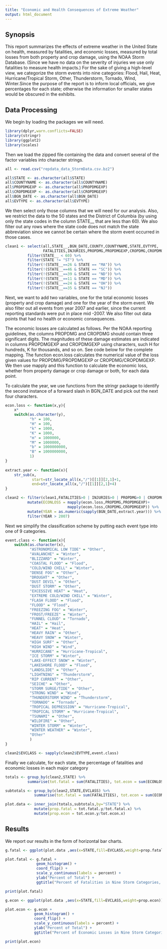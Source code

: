 ```yaml
---
title: "Economic and Health Consequences of Extreme Weather"
output: html_document
---
```



## Synopsis  
This report summarizes the effects of extreme weather in the United State on health, measured by fatalities, and economic losses, measured by total losses from both property and crop damage, using the NOAA Storm Database. (Since we have no data on the severity of injuries we use only fatalities to measure health impacts.) For the sake of giving a high-level view, we categorize the storm events into nine categories: Flood, Hail, Heat, Hurricane/Tropical Storm, Other, Thunderstorm, Tornado, Wind, Winter.Since the purpose of the report is to inform local officials, we give percentages for each state; otherwise the information for smaller states would be obscured in the exhibits.  

## Data Processing  

We begin by loading the packages we will need.

```r
library(dplyr,warn.conflicts=FALSE)
library(stringr)
library(ggplot2)
library(scales)
```

Then we load the zipped file containing the data and convert several of the factor variables into character strings.

```r
all <- read.csv("repdata_data_StormData.csv.bz2")

all$STATE <- as.character(all$STATE)
all$COUNTYNAME <- as.character(all$COUNTYNAME)
all$PROPDMGEXP <- as.character(all$PROPDMGEXP)
all$CROPDMGEXP <- as.character(all$CROPDMGEXP)
all$BGN_DATE <- as.character(all$BGN_DATE)
all$EVTYPE <- as.character(all$EVTYPE)

```

We then select only those columns that we will need for our analysis. Also, we restrict the data to the 50 states and the District of Columbia (by using only the state codes in the column STATE__ that are less than 60). We also filter out any rows where the state code does not match the state abbreviation since we cannot be certain where the storm event occurred in those cases.

```r
clean1 <- select(all,STATE__,BGN_DATE,COUNTY,COUNTYNAME,STATE,EVTYPE,
                 FATALITIES,INJURIES,PROPDMG,PROPDMGEXP,CROPDMG,CROPDMGEXP) %>%
          filter(STATE__ < 60) %>%
          filter(STATE != "ST") %>%
          filter(!(STATE__==26 & STATE == "MA")) %>%
          filter(!(STATE__==46 & STATE == "SC")) %>%
          filter(!(STATE__==39 & STATE == "ND")) %>%
          filter(!(STATE__==11 & STATE == "MD")) %>%
          filter(!(STATE__==24 & STATE == "OH")) %>%
          filter(!(STATE__==35 & STATE == "NJ")) 

```
Next, we want to add two variables, one for the total economic losses (property and crop damage) and one for the year of the storm event. We also filter out all events from year 2007 and earlier, since the current reporting standards were put in place mid -2007. We also filter out data points that had no health or economic consequences. 

The economic losses are calculated as follows. Per the NOAA reporting guidelines, the columns PROPDMG and CROPDMG should contain three significant digits. The magnitudes of these damage estimates are indicated in columns PROPDMGEXP and CROPDMGEXP using characters, such H for hundreds, K for thousands, and so on. See code below for the complete mapping. The function econ.loss calculates the numerical value of the loss given values for PROPDMG/PROPDMGEXP or CROPDMG/CROPDMGEXP. We then use mapply and this function to calculate the economic loss, whether from property damage or crop damage or both, for each data point.

To calculate the year, we use functions from the stringr package to identify the second instance of a forward slash in BGN_DATE and pick out the next four characters.

```r
econ.loss <- function(x,y){
    x*
    switch(as.character(y),
           "h" = 100,
           "H" = 100,
           "k" = 1000,
           "K" = 1000,
           "m" = 1000000,
           "M" = 1000000,
           "b" = 1000000000,
           "B" = 1000000000,
           1)
}
  
extract.year <- function(x){
    str_sub(x,
            start=str_locate_all(x,"/")[[1]][2,1]+1,
            end=str_locate_all(x,"/")[[1]][2,1]+4)
}

clean2 <- filter(clean1,FATALITIES>0 | INJURIES>0 | PROPDMG>0 | CROPDMG>0) %>%
          mutate(ECONLOSS = mapply(econ.loss,PROPDMG,PROPDMGEXP)+
                            mapply(econ.loss,CROPDMG,CROPDMGEXP)) %>%
          mutate(YEAR = as.numeric(sapply(BGN_DATE,extract.year))) %>%
          filter(YEAR > 2007)
```

Next we simplify the classification scheme by putting each event type into one of 9 categories. 

```r
event.class <- function(x){
    switch(as.character(x),
           "ASTRONOMICAL LOW TIDE" = "Other",
           "AVALANCHE" = "Winter",
           "BLIZZARD" = "Winter",
           "COASTAL FLOOD" = "Flood",
           "COLD/WIND CHILL" = "Winter",
           "DENSE FOG" = "Other",
           "DROUGHT" = "Other",
           "DUST DEVIL" = "Other",
           "DUST STORM" = "Other",
           "EXCESSIVE HEAT" = "Heat",
           "EXTREME COLD/WIND CHILL" = "Winter",
           "FLASH FLOOD" = "Flood",
           "FLOOD" = "Flood",
           "FREEZING FOG" = "Winter",
           "FROST/FREEZE" = "Winter",
           "FUNNEL CLOUD" = "Tornado",
           "HAIL" = "Hail",
           "HEAT" = "Heat",
           "HEAVY RAIN" = "Other",
           "HEAVY SNOW" = "Winter",
           "HIGH SURF" = "Other",
           "HIGH WIND" = "Wind",
           "HURRICANE" = "Hurricane-Tropical",
           "ICE STORM" = "Winter",
           "LAKE-EFFECT SNOW" = "Winter",
           "LAKESHORE FLOOD" = "Flood",
           "LANDSLIDE" = "Other",
           "LIGHTNING" = "Thunderstorm",
           "RIP CURRENT" = "Other",
           "SEICHE" = "Other",
           "STORM SURGE/TIDE" = "Other",
           "STRONG WIND" = "Wind",
           "THUNDERSTORM WIND" = "Thunderstorm",
           "TORNADO" = "Tornado",
           "TROPICAL DEPRESSION" = "Hurricane-Tropical",
           "TROPICAL STORM" = "Hurricane-Tropical",
           "TSUNAMI" = "Other",
           "WILDFIRE" = "Other",
           "WINTER STORM" = "Winter",
           "WINTER WEATHER" = "Winter",
           "Other"
           )
}

clean2$EVCLASS <- sapply(clean2$EVTYPE,event.class)
```

Finally we calculate, for each state, the percentage of fatalities and economic losses in each major category

```r
totals <- group_by(clean2,STATE) %>%
          summarise(tot.fatal = sum(FATALITIES), tot.econ = sum(ECONLOSS))

subtotals <- group_by(clean2,STATE,EVCLASS) %>%
             summarise(tot.fatal = sum(FATALITIES), tot.econ = sum(ECONLOSS))

plot.data <- inner_join(totals,subtotals,by="STATE") %>%
             mutate(prop.fatal = tot.fatal.y/tot.fatal.x) %>%
             mutate(prop.econ = tot.econ.y/tot.econ.x)
```



## Results

We report our results in the form of horizontal bar charts.

```r
g.fatal <- ggplot(plot.data ,aes(x=STATE,fill=EVCLASS,weight=prop.fatal))

plot.fatal <- g.fatal +
              geom_histogram() +
              coord_flip() +
              scale_y_continuous(labels = percent) +
              ylab("Percent of Total") +
              ggtitle("Percent of Fatalities in Nine Storm Categories, By State")

print(plot.fatal)
```

```r
g.econ <- ggplot(plot.data ,aes(x=STATE,fill=EVCLASS,weight=prop.econ))

plot.econ <- g.econ +
             geom_histogram() +
             coord_flip() +
             scale_y_continuous(labels = percent) +
             ylab("Percent of Total") +    
             ggtitle("Percent of Economic Losses in Nine Storm Categories, By State")

print(plot.econ)
```


